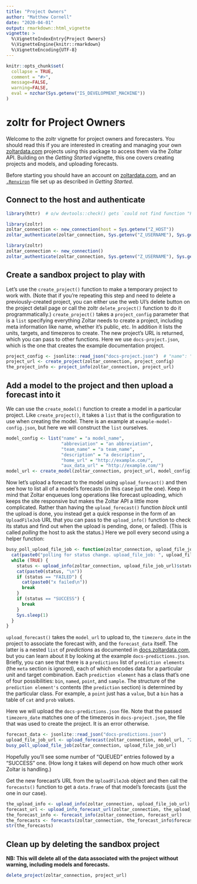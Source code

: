 ```yaml
---
title: "Project Owners"
author: "Matthew Cornell"
date: "2020-04-01"
output: rmarkdown::html_vignette
vignette: >
  %\VignetteIndexEntry{Project Owners}
  %\VignetteEngine{knitr::rmarkdown}
  %\VignetteEncoding{UTF-8}
---
```


```r
knitr::opts_chunk$set(
  collapse = TRUE,
  comment = "#>",
  message=FALSE, 
  warning=FALSE,
  eval = nzchar(Sys.getenv("IS_DEVELOPMENT_MACHINE"))
)
```


# zoltr for Project Owners

Welcome to the zoltr vignette for project owners and forecasters. You should read this if you are interested in creating and managing your own [zoltardata.com](https://www.zoltardata.com/) projects using this package to access them via the Zoltar API. Building on the _Getting Started_ vignette, this one covers creating projects and models, and uploading forecasts.

Before starting you should have an account on [zoltardata.com](https://www.zoltardata.com/), and an [`.Renviron`](https://stat.ethz.ch/R-manual/R-devel/library/base/html/Startup.html) file set up as described in _Getting Started_.


## Connect to the host and authenticate

<!-- run but don't show. NB: will run only if above eval=TRUE -->
```r
library(httr)  # o/w devtools::check() gets `could not find function "POST"` error
```

<!-- run but don't show. NB: will run only if above eval=TRUE -->
```r
library(zoltr)
zoltar_connection <- new_connection(host = Sys.getenv("Z_HOST"))
zoltar_authenticate(zoltar_connection, Sys.getenv("Z_USERNAME"), Sys.getenv("Z_PASSWORD"))
```

<!-- show but don't run-->
```r
library(zoltr)
zoltar_connection <- new_connection()
zoltar_authenticate(zoltar_connection, Sys.getenv("Z_USERNAME"), Sys.getenv("Z_PASSWORD"))
```


## Create a sandbox project to play with

Let's use the `create_project()` function to make a temporary project to work with. (Note that if you're repeating this step and need to delete a previously-created project, you can either use the web UI's delete button on the project detail page or call the zoltr `delete_project()` function to do it programmatically.) `create_project()` takes a `project_config` parameter that is a `list` specifying everything Zoltar needs to create a project, including meta information like name, whether it's public, etc. In addition it lists the units, targets, and timezeros to create. The new project's URL is returned, which you can pass to other functions. Here we use `docs-project.json`, which is the one that creates the example documentation project.

```r
project_config <- jsonlite::read_json("docs-project.json")  # "name": "My project"
project_url <- create_project(zoltar_connection, project_config)
the_project_info <- project_info(zoltar_connection, project_url)
```


## Add a model to the project and then upload a forecast into it

We can use the `create_model()` function to create a model in a particular project. Like `create_project()`, it takes a `list` that is the configuration to use when creating the model. There is an example at `example-model-config.json`, but here we will construct the `list` ourselves.

```r
model_config <- list("name" = "a model_name",
                     "abbreviation" = "an abbreviation",
                     "team_name" = "a team_name",
                     "description" = "a description",
                     "home_url" = "http://example.com/",
                     "aux_data_url" = "http://example.com/")
model_url <- create_model(zoltar_connection, project_url, model_config)
```

Now let's upload a forecast to the model using `upload_forecast()` and then see how to list all of a model's forecasts (in this case just the one). Keep in mind that Zoltar enqueues long operations like forecast uploading, which keeps the site responsive but makes the Zoltar API a little more complicated. Rather than having the `upload_forecast()` function _block_ until the upload is done, you instead get a quick response in the form of an `UploadFileJob` URL that you can pass to the `upload_info()` function to check its status and find out when the upload is pending, done, or failed). (This is called _polling_ the host to ask the status.) Here we poll every second using a helper function:

```r
busy_poll_upload_file_job <- function(zoltar_connection, upload_file_job_url) {
  cat(paste0("polling for status change. upload_file_job: ", upload_file_job_url, "\n"))
  while (TRUE) {
    status <- upload_info(zoltar_connection, upload_file_job_url)$status
    cat(paste0(status, "\n"))
    if (status == "FAILED") {
      cat(paste0("x failed\n"))
      break
    }
    if (status == "SUCCESS") {
      break
    }
    Sys.sleep(1)
  }
}
```

`upload_forecast()` takes the `model_url` to upload to, the `timezero_date` in the project to associate the forecast with, and the `forecast_data` itself. The latter is a nested `list` of _predictions_ as documented in [docs.zoltardata.com](https://docs.zoltardata.com/), but you can learn about it by looking at the example `docs-predictions.json`. Briefly, you can see that there is a `predictions` list of `prediction elements` (the `meta` section is ignored), each of which encodes data for a particular unit and target combination. Each `prediction element` has a class that's one of four possibilities: `bin`, `named`, `point`, and `sample`. The structure of the `prediction element's` contents (the `prediction` section) is determined by the particular class. For example, a `point` just has a `value`, but a `bin` has a table of `cat` and `prob` values.

Here we will upload the `docs-predictions.json` file. Note that the passed `timezero_date` matches one of the timezeros in `docs-project.json`, the file that was used to create the project. It is an error otherwise.

```r
forecast_data <- jsonlite::read_json("docs-predictions.json")
upload_file_job_url <- upload_forecast(zoltar_connection, model_url, "2011-10-02", forecast_data)
busy_poll_upload_file_job(zoltar_connection, upload_file_job_url)
```

Hopefully you'll see some number of "QUEUED" entries followed by a "SUCCESS" one. (How long it takes will depend on how much other work Zoltar is handling.)

Get the new forecast's URL from the `UploadFileJob` object and then call the `forecasts()` function to get a `data.frame` of that model's forecasts (just the one in our case).

```r
the_upload_info <- upload_info(zoltar_connection, upload_file_job_url)
forecast_url <- upload_info_forecast_url(zoltar_connection, the_upload_info)
the_forecast_info <- forecast_info(zoltar_connection, forecast_url)
the_forecasts <- forecasts(zoltar_connection, the_forecast_info$forecast_model_url)
str(the_forecasts)
```


## Clean up by deleting the sandbox project

**NB: This will delete all of the data associated with the project without warning, including models and forecasts.** 

```r
delete_project(zoltar_connection, project_url)
```
